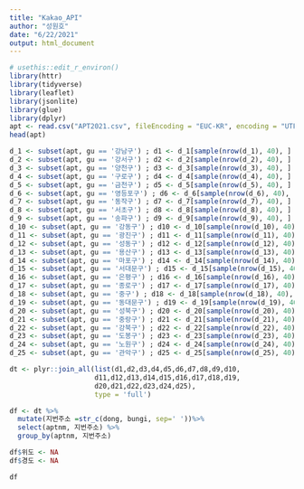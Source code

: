 ```yaml
---
title: "Kakao_API"
author: "성원호"
date: "6/22/2021"
output: html_document
---
```


```r
# usethis::edit_r_environ()
library(httr)
library(tidyverse)
library(leaflet)
library(jsonlite)
library(glue)
library(dplyr)
apt <- read.csv("APT2021.csv", fileEncoding = "EUC-KR", encoding = "UTF-8")
head(apt)

d_1 <- subset(apt, gu == '강남구') ; d1 <- d_1[sample(nrow(d_1), 40), ]
d_2 <- subset(apt, gu == '강서구') ; d2 <- d_2[sample(nrow(d_2), 40), ]
d_3 <- subset(apt, gu == '양천구') ; d3 <- d_3[sample(nrow(d_3), 40), ]
d_4 <- subset(apt, gu == '구로구') ; d4 <- d_4[sample(nrow(d_4), 40), ]
d_5 <- subset(apt, gu == '금천구') ; d5 <- d_5[sample(nrow(d_5), 40), ]
d_6 <- subset(apt, gu == '영등포구') ; d6 <- d_6[sample(nrow(d_6), 40), ]
d_7 <- subset(apt, gu == '동작구') ; d7 <- d_7[sample(nrow(d_7), 40), ]
d_8 <- subset(apt, gu == '서초구') ; d8 <- d_8[sample(nrow(d_8), 40), ]
d_9 <- subset(apt, gu == '송파구') ; d9 <- d_9[sample(nrow(d_9), 40), ]
d_10 <- subset(apt, gu == '강동구') ; d10 <- d_10[sample(nrow(d_10), 40), ]
d_11 <- subset(apt, gu == '광진구') ; d11 <- d_11[sample(nrow(d_11), 40), ]
d_12 <- subset(apt, gu == '성동구') ; d12 <- d_12[sample(nrow(d_12), 40), ]
d_13 <- subset(apt, gu == '용산구') ; d13 <- d_13[sample(nrow(d_13), 40), ]
d_14 <- subset(apt, gu == '마포구') ; d14 <- d_14[sample(nrow(d_14), 40), ]
d_15 <- subset(apt, gu == '서대문구') ; d15 <- d_15[sample(nrow(d_15), 40), ]
d_16 <- subset(apt, gu == '은평구') ; d16 <- d_16[sample(nrow(d_16), 40), ]
d_17 <- subset(apt, gu == '종로구') ; d17 <- d_17[sample(nrow(d_17), 40), ]
d_18 <- subset(apt, gu == '중구') ; d18 <- d_18[sample(nrow(d_18), 40), ]
d_19 <- subset(apt, gu == '동대문구') ; d19 <- d_19[sample(nrow(d_19), 40), ]
d_20 <- subset(apt, gu == '성북구') ; d20 <- d_20[sample(nrow(d_20), 40), ]
d_21 <- subset(apt, gu == '중랑구') ; d21 <- d_21[sample(nrow(d_21), 40), ]
d_22 <- subset(apt, gu == '강북구') ; d22 <- d_22[sample(nrow(d_22), 40), ]
d_23 <- subset(apt, gu == '도봉구') ; d23 <- d_23[sample(nrow(d_23), 40), ]
d_24 <- subset(apt, gu == '노원구') ; d24 <- d_24[sample(nrow(d_24), 40), ] 
d_25 <- subset(apt, gu == '관악구') ; d25 <- d_25[sample(nrow(d_25), 40), ]

dt <- plyr::join_all(list(d1,d2,d3,d4,d5,d6,d7,d8,d9,d10,
                     d11,d12,d13,d14,d15,d16,d17,d18,d19,
                     d20,d21,d22,d23,d24,d25),
                     type = 'full')

df <- dt %>%
  mutate(지번주소 =str_c(dong, bungi, sep=' '))%>%
  select(aptnm, 지번주소) %>%
  group_by(aptnm, 지번주소)

df$위도 <- NA
df$경도 <- NA

df


```
